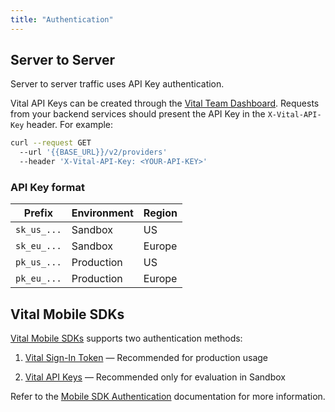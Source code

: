 ```yaml
---
title: "Authentication"
---
```


## Server to Server

Server to server traffic uses API Key authentication.

Vital API Keys can be created through the [Vital Team Dashboard](https://app.tryvital.io). Requests from your backend services should present the API Key
in the `X-Vital-API-Key` header. For example:

```bash cURL
curl --request GET
  --url '{{BASE_URL}}/v2/providers'
  --header 'X-Vital-API-Key: <YOUR-API-KEY>'
```

### API Key format

| Prefix      | Environment | Region |
| ----------- | ----------- | ------ |
| `sk_us_...` | Sandbox     | US     |
| `sk_eu_...` | Sandbox     | Europe |
| `pk_us_...` | Production  | US     |
| `pk_eu_...` | Production  | Europe |

## Vital Mobile SDKs

[Vital Mobile SDKs](http://localhost:3000/wearables/sdks/) supports two authentication methods:

1. [Vital Sign-In Token](/wearables/sdks/authentication#vital-sign-in-token) — Recommended for production usage

2. [Vital API Keys](/wearables/sdks/authentication#vital-api-keys) — Recommended only for evaluation in Sandbox

Refer to the [Mobile SDK Authentication](/wearables/sdks/authentication) documentation for more information.
